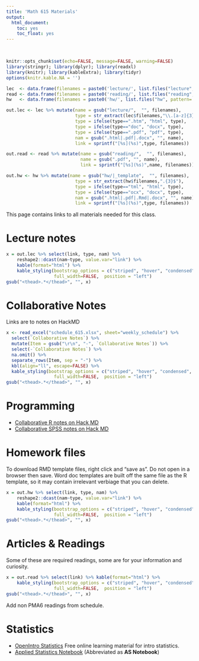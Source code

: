 ```yaml
---
title: 'Math 615 Materials'
output:
  html_document:
    toc: yes
    toc_float: yes
---
```

<br>
```r
knitr::opts_chunk$set(echo=FALSE, message=FALSE, warning=FALSE)
library(stringr); library(dplyr); library(readxl)
library(knitr); library(kableExtra); library(tidyr)
options(knitr.kable.NA = '')

lec  <- data.frame(filenames = paste0('lecture/', list.files("lecture", pattern='*.pdf|*.html|*.docx')))
read <- data.frame(filenames = paste0('reading/', list.files("reading", pattern='*.pdf|*.html|*.docx')))
hw   <- data.frame(filenames = paste0('hw/', list.files("hw", pattern='template|*.pdf|*.html|*.docx')))

out.lec <- lec %>% mutate(name = gsub("lecture/",  "", filenames), 
                          type = str_extract(lec$filenames,"\\.[a-z]{3}"),
                          type = ifelse(type==".htm", "html", type),
                          type = ifelse(type=="doc", "docx", type),
                          type = ifelse(type==".pdf", "pdf", type),
                          nam = gsub(".html|.pdf|.docx", "", name), 
                          link = sprintf("[%s](%s)",type, filenames))

out.read <- read %>% mutate(name = gsub("reading/",  "", filenames), 
                            name = gsub(".pdf", "", name),
                            link = sprintf("[%s](%s)",name, filenames))

out.hw <- hw %>% mutate(name = gsub("hw/|_template",  "", filenames), 
                          type = str_extract(hw$filenames,".{3}$"),
                          type = ifelse(type=="tml", "html", type),
                          type = ifelse(type=="ocx", "docx", type),
                          nam = gsub(".html|.pdf|.Rmd|.docx", "", name), 
                          link = sprintf("[%s](%s)",type, filenames))
```

This page contains links to all materials needed for this class. 

# Lecture notes

```r
x = out.lec %>% select(link, type, nam) %>% 
    reshape2::dcast(nam~type, value.var="link") %>% 
    kable(format="html") %>%
    kable_styling(bootstrap_options = c("striped", "hover", "condensed", "responsive", "bordered"), 
                  full_width=FALSE,  position = "left")
gsub("<thead>.*</thead>", "", x)
```

# Collaborative Notes
Links are to notes on HackMD

```r
x <- read_excel("schedule_615.xlsx", sheet="weekly_schedule") %>% 
  select(`Collaborative Notes`) %>% 
  mutate(Item = gsub("\r\n", "-", `Collaborative Notes`)) %>% 
  select(-`Collaborative Notes`) %>%
  na.omit() %>%
  separate_rows(Item, sep = "-") %>% 
  kbl(align="ll", escape=FALSE) %>% 
  kable_styling(bootstrap_options = c("striped", "hover", "condensed", "responsive" ,"bordered"), 
                  full_width=FALSE,  position = "left")
gsub("<thead>.*</thead>", "", x)
```

# Programming

* [Collaborative R notes on Hack MD](https://hackmd.io/@norcalbiostat/r_notes)
* [Collaborative SPSS notes on Hack MD](https://hackmd.io/@norcalbiostat/spss_notes)
      

# Homework files

To download RMD template files, right click and "save as". Do not open in a browser then save. 
Word doc templates are built off the same file as the R template, so it may contain irrelevant verbiage that you can delete. 

```r
x = out.hw %>% select(link, type, nam) %>% 
    reshape2::dcast(nam~type, value.var="link") %>% 
    kable(format="html") %>%
    kable_styling(bootstrap_options = c("striped", "hover", "condensed", "responsive" ,"bordered"), 
                  full_width=FALSE,  position = "left")
gsub("<thead>.*</thead>", "", x)
```


# Articles & Readings

Some of these are required readings, some are for your information and curiosity. 

```r
x = out.read %>% select(link) %>% kable(format="html") %>%
    kable_styling(bootstrap_options = c("striped", "hover", "condensed", "responsive" ,"bordered"), 
                  full_width=FALSE,  position = "left")
gsub("<thead>.*</thead>", "", x)
```

Add non PMA6 readings from schedule. 

# Statistics
* [OpenIntro Statistics](https://www.openintro.org/book/os/) Free online learning material for intro statistics. 
* [Applied Statistics Notebook](https://norcalbiostat.github.io/AppliedStatistics_notes/index.html) (Abbreviated as **AS Notebook**) 

